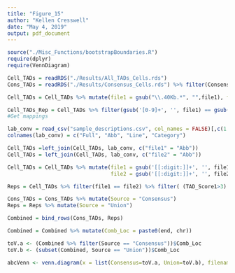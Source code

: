 ```yaml
---
title: "Figure_15"
author: "Kellen Cresswell"
date: "May 4, 2019"
output: pdf_document
---
```


```r
source("./Misc_Functions/bootstrapBoundaries.R")
require(dplyr)
require(VennDiagram)
```

```r
Cell_TADs = readRDS("./Results/All_TADs_Cells.rds")
Cons_TADs = readRDS("./Results/Consensus_Cells.rds") %>% filter(Consensus_Score>3) %>% dplyr::select(chr = chr, end = Coordinate) %>% distinct()
```

```r
Cell_TADs = Cell_TADs %>% mutate(file1 = gsub("\\.40Kb.*", "",file1), file2 = gsub("\\.40Kb.*", "",file2))

Cell_TADs_Rep = Cell_TADs %>% filter(gsub('[0-9]+', '', file1) == gsub('[0-9]+', '', file2))
#Get mappings

lab_conv = read_csv("sample_descriptions.csv", col_names = FALSE)[,c(1:4 )]
colnames(lab_conv) = c("Full", "Abb", "Line", "Category")

Cell_TADs =left_join(Cell_TADs, lab_conv, c("file1" = "Abb"))
Cell_TADs = left_join(Cell_TADs, lab_conv, c("file2" = "Abb"))

Cell_TADs = Cell_TADs %>% mutate(file1 = gsub('[[:digit:]]+', '', file1),
                                 file2 = gsub('[[:digit:]]+', '', file2))

Reps = Cell_TADs %>% filter(file1 == file2) %>% filter( (TAD_Score1>3) | TAD_Score2>3) %>% dplyr::select(chr,end = Boundary) %>% distinct()


```

```r
Cons_TADs = Cons_TADs %>% mutate(Source = "Consensus")
Reps = Reps %>% mutate(Source = "Union")

Combined = bind_rows(Cons_TADs, Reps)

```

```r
Combined = Combined %>% mutate(Comb_Loc = paste0(end, chr))

toV.a <- (Combined %>% filter(Source == "Consensus"))$Comb_Loc
toV.b <- (subset(Combined, Source == "Union"))$Comb_Loc
```

```r
abcVenn <- venn.diagram(x = list(Consensus=toV.a, Union=toV.b), filename = "./manuscript/figures/Consensus_Venn.png", height = 5, width = 7, resolution = 600, fill = c("red", "blue"), alpha = .5, cat.fontface = 4, lty = 2, imagetype = "tiff", units = "in")
```